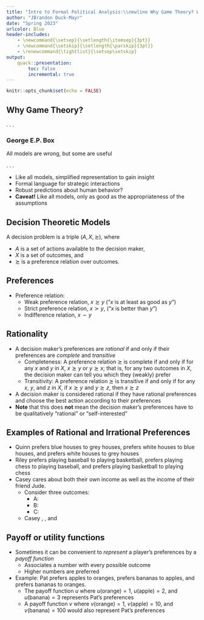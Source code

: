 ```yaml
---
title: "Intro to Formal Political Analysis:\\newline Why Game Theory? What is Game Theory?"
author: "JBrandon Duck-Mayr"
date: "Spring 2023"
urlcolor: Blue
header-includes:
    - \newcommand{\setsep}{\setlength{\itemsep}{3pt}}
    - \newcommand{\setskip}{\setlength{\parskip}{3pt}}
    - \renewcommand{\tightlist}{\setsep\setskip}
output:
    quack::presentation:
        toc: false
        incremental: true
---
```


```r
knitr::opts_chunk$set(echo = FALSE)
```

## Why Game Theory?

. . .

::: {.block}
### George E.P. Box
All models are wrong, but some are useful
:::

. . .

- Like all models, simplified representation to gain insight
- Formal language for strategic interactions
- Robust predictions about human behavior?
- **Caveat!** Like all models, only as good as the appropriateness of the assumptions

## Decision Theoretic Models

A decision problem is a triple $(A, X, \succsim)$, where

- $A$ is a set of actions available to the decision maker,
- $X$ is a set of outcomes, and
- $\succsim$ is a preference relation over outcomes.

## Preferences

- Preference relation:
  + Weak preference relation, $x \succsim y$ ("$x$ is at least as good as $y$")
  + Strict preference relation, $x \succ y$, ("$x$ is better than $y$")
  + Indifference relation, $x \sim y$

## Rationality

- A decision maker's preferences are *rational* if and only if their preferences are *complete* and *transitive*
  + Completeness: A preference relation $\succsim$ is complete if and only if for any $x$ and $y$ in $X$, $x \succsim y$ or $y \succsim x$; that is, for any two outcomes in $X$, the decision maker can tell you which they (weakly) prefer
  + Transitivity: A preference relation $\succsim$ is transitive if and only if for any $x$, $y$, and $z$ in $X$, if $x \succsim y$ and $y \succsim z$, then $x \succsim z$
- A decision maker is considered rational if they have rational preferences and choose the best action according to their preferences
- **Note** that this does **not** mean the decision maker's preferences have to be qualitatively "rational" or "self-interested"

## Examples of Rational and Irrational Preferences

- Quinn prefers blue houses to grey houses, prefers white houses to blue houses, and prefers white houses to grey houses
- Riley prefers playing baseball to playing basketball, prefers playing chess to playing baseball, and prefers playing basketball to playing chess
- Casey cares about both their own income as well as the income of their friend Jude.
  + Consider three outcomes:
    - A: \textcolor<9-10>{Blue}{Casey makes \$55,000 and Jude makes \$45,000}
    - B: \textcolor<11>{Blue}{\textcolor<9>{DarkGreen}{Casey makes \$100,000 and Jude makes \$50,000}}
    - C: \textcolor<10-11>{DarkGreen}{Casey makes \$50,000 and Jude makes \$100,000}
  + Casey \textcolor<9>{BurntOrange}{prefers B to A}, \textcolor<10>{BurntOrange}{prefers C to A}, and \textcolor<11>{BurntOrange}{prefers C to B}

## Payoff or utility functions

- Sometimes it can be convenient to *represent* a player's preferences by a *payoff function*
  + Associates a number with every possible outcome
  + Higher numbers are preferred
- Example: Pat prefers apples to oranges, prefers bananas to apples, and prefers bananas to oranges.
  + The payoff function $u$ where $u(\text{orange}) = 1$, $u(\text{apple}) = 2$, and $u(\text{banana}) = 3$ represents Pat's preferences
  + A payoff function $v$ where $v(\text{orange}) = 1$, $v(\text{apple}) = 10$, and $v(\text{banana}) = 100$ would also represent Pat's preferences
